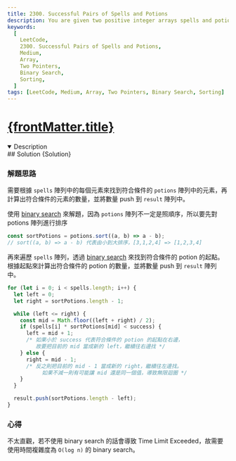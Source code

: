 ```yaml
---
title: 2300. Successful Pairs of Spells and Potions
description: You are given two positive integer arrays spells and potions, of length n and m respectively, where spells[i] represents the strength of the ith spell and potions[j] represents the strength of the jth potion.
keywords:
  [
    LeetCode,
    2300. Successful Pairs of Spells and Potions,
    Medium,
    Array,
    Two Pointers,
    Binary Search,
    Sorting,
  ]
tags: [LeetCode, Medium, Array, Two Pointers, Binary Search, Sorting]
---
```


# [{frontMatter.title}](https://leetcode.com/problems/successful-pairs-of-spells-and-potions)


<DifficultyBadge difficulty="Medium" />

<Tabs>
  <TabItem value="description" label="題目描述" default>
    <details open>
      <summary>Description</summary>
        <Description />
        <Examples />
    </details> 
  </TabItem>

  <TabItem value="solution" label="解答">
   ## Solution
    <CodeBlock language="js">{Solution}</CodeBlock>
  </TabItem>
</Tabs>

### 解題思路

需要根據 `spells` 陣列中的每個元素來找到符合條件的 `potions` 陣列中的元素，再計算出符合條件的元素的數量，並將數量 push 到 `result` 陣列中。

使用 [binary search](../../資料結構與演算法/Binary%20Search) 來解題，因為 `potions` 陣列不一定是照順序，所以要先對 potions 陣列進行排序

```js
const sortPotions = potions.sort((a, b) => a - b);
// sort((a, b) => a - b) 代表由小到大排序，[3,1,2,4] => [1,2,3,4]
```

再來遍歷 `spells` 陣列，透過 [binary search](../../資料結構與演算法/Binary%20Search) 來找到符合條件的 potion 的起點。  
根據起點來計算出符合條件的 potion 的數量，並將數量 push 到 `result` 陣列中。

```js
for (let i = 0; i < spells.length; i++) {
  let left = 0;
  let right = sortPotions.length - 1;

  while (left <= right) {
    const mid = Math.floor((left + right) / 2);
    if (spells[i] * sortPotions[mid] < success) {
      left = mid + 1;
      /* 如果小於 success 代表符合條件的 potion 的起點在右邊，
         故要把目前的 mid 當成新的 left，繼續往右邊找 */
    } else {
      right = mid - 1;
      /* 反之則把目前的 mid - 1 當成新的 right，繼續往左邊找。
           如果不減一則有可能讓 mid 還是同一個值，導致無限迴圈 */
    }
  }

  result.push(sortPotions.length - left);
}
```

### 心得

不太直觀，若不使用 binary search 的話會導致 Time Limit Exceeded，故需要使用時間複雜度為 `O(log n)` 的 binary search。
